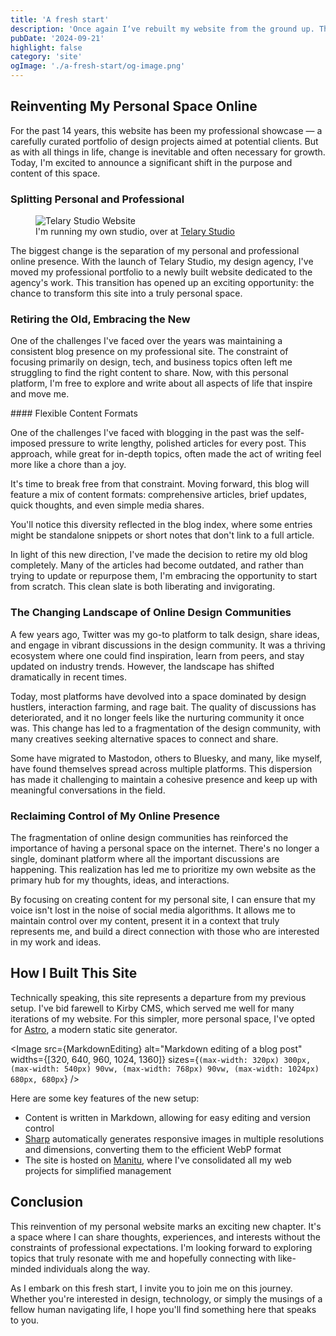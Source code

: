 ```yaml
---
title: 'A fresh start'
description: 'Once again I‘ve rebuilt my website from the ground up. This website has now become my personal playground, while the business side of things moved over to its own site.'
pubDate: '2024-09-21'
highlight: false
category: 'site'
ogImage: './a-fresh-start/og-image.png'
---
```



## Reinventing My Personal Space Online

For the past 14 years, this website has been my professional showcase — a carefully curated portfolio of design projects aimed at potential clients. But as with all things in life, change is inevitable and often necessary for growth. Today, I'm excited to announce a significant shift in the purpose and content of this space.

### Splitting Personal and Professional

<aside class="left">
  <figure>
    <Image
      src={Telary}
      alt="Telary Studio Website"
      widths={[260, 540, 720, 960, 1200]}
      sizes={`(max-width: 320px) 300px, (max-width: 540px) 90vw, (max-width: 768px) 260px, (max-width: 1024px) 260px, 260px`}
    />
    <figcaption>I'm running my own studio, over at <a href="https://telary.studio" target="_blank">Telary Studio</a></figcaption>
  </figure>
</aside>

The biggest change is the separation of my personal and professional online presence. With the launch of Telary Studio, my design agency, I've moved my professional portfolio to a newly built website dedicated to the agency's work. This transition has opened up an exciting opportunity: the chance to transform this site into a truly personal space.

### Retiring the Old, Embracing the New

One of the challenges I've faced over the years was maintaining a consistent blog presence on my professional site. The constraint of focusing primarily on design, tech, and business topics often left me struggling to find the right content to share. Now, with this personal platform, I'm free to explore and write about all aspects of life that inspire and move me.

<aside class="right">
  #### Flexible Content Formats

  One of the challenges I've faced with blogging in the past was the self-imposed pressure to write lengthy, polished articles for every post. This approach, while great for in-depth topics, often made the act of writing feel more like a chore than a joy.
  
  It's time to break free from that constraint. Moving forward, this blog will feature a mix of content formats: comprehensive articles, brief updates, quick thoughts, and even simple media shares.
  
  You'll notice this diversity reflected in the blog index, where some entries might be standalone snippets or short notes that don't link to a full article.
</aside>

In light of this new direction, I've made the decision to retire my old blog completely. Many of the articles had become outdated, and rather than trying to update or repurpose them, I'm embracing the opportunity to start from scratch. This clean slate is both liberating and invigorating.

### The Changing Landscape of Online Design Communities

A few years ago, Twitter was my go-to platform to talk design, share ideas, and engage in vibrant discussions in the design community. It was a thriving ecosystem where one could find inspiration, learn from peers, and stay updated on industry trends. However, the landscape has shifted dramatically in recent times.

Today, most platforms have devolved into a space dominated by design hustlers, interaction farming, and rage bait. The quality of discussions has deteriorated, and it no longer feels like the nurturing community it once was. This change has led to a fragmentation of the design community, with many creatives seeking alternative spaces to connect and share.

Some have migrated to Mastodon, others to Bluesky, and many, like myself, have found themselves spread across multiple platforms. This dispersion has made it challenging to maintain a cohesive presence and keep up with meaningful conversations in the field.

### Reclaiming Control of My Online Presence

The fragmentation of online design communities has reinforced the importance of having a personal space on the internet. There's no longer a single, dominant platform where all the important discussions are happening. This realization has led me to prioritize my own website as the primary hub for my thoughts, ideas, and interactions.

By focusing on creating content for my personal site, I can ensure that my voice isn't lost in the noise of social media algorithms. It allows me to maintain control over my content, present it in a context that truly represents me, and build a direct connection with those who are interested in my work and ideas.


## How I Built This Site

Technically speaking, this site represents a departure from my previous setup. I've bid farewell to Kirby CMS, which served me well for many iterations of my website. For this simpler, more personal space, I've opted for [Astro](https://astro.build/), a modern static site generator.

<Image
  src={MarkdownEditing}
  alt="Markdown editing of a blog post"
  widths={[320, 640, 960, 1024, 1360]}
  sizes={`(max-width: 320px) 300px, (max-width: 540px) 90vw, (max-width: 768px) 90vw, (max-width: 1024px) 680px, 680px`}
/>

Here are some key features of the new setup:

- Content is written in Markdown, allowing for easy editing and version control
- [Sharp](https://sharp.pixelplumbing.com/) automatically generates responsive images in multiple resolutions and dimensions, converting them to the efficient WebP format
- The site is hosted on [Manitu](https://www.manitu.de/), where I've consolidated all my web projects for simplified management

## Conclusion

This reinvention of my personal website marks an exciting new chapter. It's a space where I can share thoughts, experiences, and interests without the constraints of professional expectations. I'm looking forward to exploring topics that truly resonate with me and hopefully connecting with like-minded individuals along the way.

As I embark on this fresh start, I invite you to join me on this journey. Whether you're interested in design, technology, or simply the musings of a fellow human navigating life, I hope you'll find something here that speaks to you.
